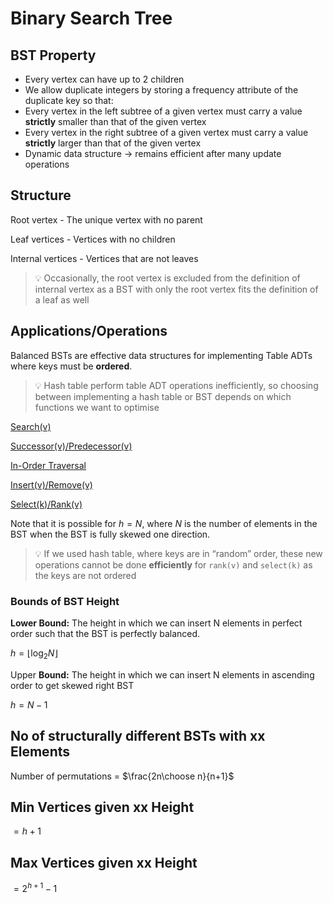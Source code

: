 # Binary Search Tree


## BST Property

- Every vertex can have up to 2 children
- We allow duplicate integers by storing a frequency attribute of the duplicate key so that:
- Every vertex in the left subtree of a given vertex must carry a value **strictly** smaller than that of the given vertex
- Every vertex in the right subtree of a given vertex must carry a value **strictly** larger than that of the given vertex
- Dynamic data structure → remains efficient after many update operations

## Structure

Root vertex - The unique vertex with no parent

Leaf vertices - Vertices with no children

Internal vertices - Vertices that are not leaves 

> 💡 Occasionally, the root vertex is excluded from the definition of internal vertex as a BST with only the root vertex fits the definition of a leaf as well

## Applications/Operations

Balanced BSTs are effective data structures for implementing Table ADTs where keys must be **ordered**. 

> 💡 Hash table perform table ADT operations inefficiently, so choosing between implementing a hash table or BST depends on which functions we want to optimise


[Search(v)](./binary-search-tree/search.mdx)

[Successor(v)/Predecessor(v)](./binary-search-tree/successor-predecessor.mdx)

[In-Order Traversal](./binary-search-tree/in-order-traversal.mdx)

[Insert(v)/Remove(v)](./binary-search-tree/insert-remove.mdx)

[Select(k)/Rank(v)](./binary-search-tree/select-rank.mdx)

Note that it is possible for $h = N$, where $N$  is the number of elements in the BST when the BST is fully skewed one direction.

> 💡 If we used hash table, where keys are in “random” order, these new operations cannot be done **efficiently** for `rank(v)` and `select(k)` as the keys are not ordered

### Bounds of BST Height

**Lower Bound:** The height in which we can insert N elements in perfect order such that the BST is perfectly balanced.

$h = \lfloor \log_2N \rfloor$ 

Upper **Bound:** The height in which we can insert N elements in ascending order to get skewed right BST

$h = N-1$

## No of structurally different BSTs with xx Elements

Number of permutations = $\frac{2n\choose n}{n+1}$ 

## Min Vertices given xx Height

$= h+1$

## Max Vertices given xx Height

$= 2^{h+1} -1$
